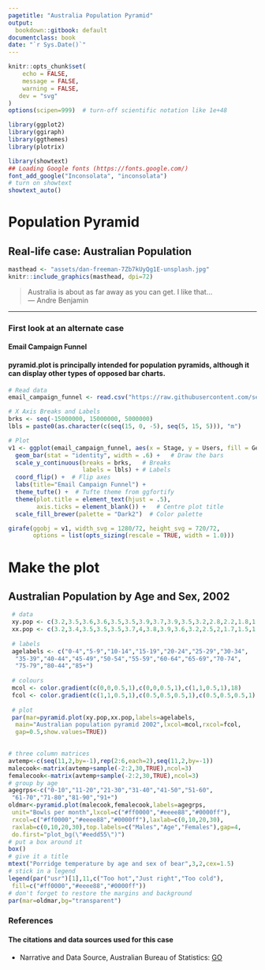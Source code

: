 ```yaml
---
pagetitle: "Australia Population Pyramid"
output:
  bookdown::gitbook: default
documentclass: book
date: "`r Sys.Date()`"
---
```


```r

knitr::opts_chunk$set(
    echo = FALSE,
    message = FALSE,
    warning = FALSE,
   dev = "svg"
)
options(scipen=999)  # turn-off scientific notation like 1e+48

library(ggplot2)
library(ggiraph)
library(ggthemes)
library(plotrix)

library(showtext)
## Loading Google fonts (https://fonts.google.com/)
font_add_google("Inconsolata", "inconsolata")
# turn on showtext
showtext_auto()

```


# Population Pyramid
## Real-life case: Australian Population

```r

masthead <- "assets/dan-freeman-7Zb7kUyQg1E-unsplash.jpg"
knitr::include_graphics(masthead, dpi=72)

```

> Australia is about as far away as you can get. I like that...\
--- Andre Benjamin\

***

### First look at an alternate case
#### Email Campaign Funnel
#### pyramid.plot is principally intended for population pyramids, although it can display other types of opposed bar charts.

```r


# Read data
email_campaign_funnel <- read.csv("https://raw.githubusercontent.com/selva86/datasets/master/email_campaign_funnel.csv")

# X Axis Breaks and Labels
brks <- seq(-15000000, 15000000, 5000000)
lbls = paste0(as.character(c(seq(15, 0, -5), seq(5, 15, 5))), "m")

# Plot
v1 <- ggplot(email_campaign_funnel, aes(x = Stage, y = Users, fill = Gender)) +   # Fill column
  geom_bar(stat = "identity", width = .6) +   # Draw the bars
  scale_y_continuous(breaks = brks,   # Breaks
                     labels = lbls) + # Labels
  coord_flip() +  # Flip axes
  labs(title="Email Campaign Funnel") +
  theme_tufte() +  # Tufte theme from ggfortify
  theme(plot.title = element_text(hjust = .5),
        axis.ticks = element_blank()) +   # Centre plot title
  scale_fill_brewer(palette = "Dark2")  # Color palette

girafe(ggobj = v1, width_svg = 1280/72, height_svg = 720/72,
       options = list(opts_sizing(rescale = TRUE, width = 1.0)))

```

# Make the plot
## Australian Population by Age and Sex, 2002

```r


 # data
 xy.pop <- c(3.2,3.5,3.6,3.6,3.5,3.5,3.9,3.7,3.9,3.5,3.2,2.8,2.2,1.8,1.5,1.3,0.7,0.4)
 xx.pop <- c(3.2,3.4,3.5,3.5,3.5,3.7,4,3.8,3.9,3.6,3.2,2.5,2,1.7,1.5,1.3,1,0.8)
 
 # labels
 agelabels <- c("0-4","5-9","10-14","15-19","20-24","25-29","30-34",
  "35-39","40-44","45-49","50-54","55-59","60-64","65-69","70-74",
  "75-79","80-44","85+")
 
 # colours
 mcol <- color.gradient(c(0,0,0.5,1),c(0,0,0.5,1),c(1,1,0.5,1),18)
 fcol <- color.gradient(c(1,1,0.5,1),c(0.5,0.5,0.5,1),c(0.5,0.5,0.5,1),18)
 
 # plot
 par(mar=pyramid.plot(xy.pop,xx.pop,labels=agelabels,
  main="Australian population pyramid 2002",lxcol=mcol,rxcol=fcol,
  gap=0.5,show.values=TRUE))
 
```

```r


# three column matrices
avtemp<-c(seq(11,2,by=-1),rep(2:6,each=2),seq(11,2,by=-1))
malecook<-matrix(avtemp+sample(-2:2,30,TRUE),ncol=3)
femalecook<-matrix(avtemp+sample(-2:2,30,TRUE),ncol=3)
# group by age
agegrps<-c("0-10","11-20","21-30","31-40","41-50","51-60",
 "61-70","71-80","81-90","91+")
oldmar<-pyramid.plot(malecook,femalecook,labels=agegrps,
 unit="Bowls per month",lxcol=c("#ff0000","#eeee88","#0000ff"),
 rxcol=c("#ff0000","#eeee88","#0000ff"),laxlab=c(0,10,20,30),
 raxlab=c(0,10,20,30),top.labels=c("Males","Age","Females"),gap=4,
 do.first="plot_bg(\"#eedd55\")")
# put a box around it
box()
# give it a title
mtext("Porridge temperature by age and sex of bear",3,2,cex=1.5)
# stick in a legend
legend(par("usr")[1],11,c("Too hot","Just right","Too cold"),
 fill=c("#ff0000","#eeee88","#0000ff"))
# don't forget to restore the margins and background
par(mar=oldmar,bg="transparent")

```




### References
#### The citations and data sources used for this case


* Narrative and Data Source, Australian Bureau of Statistics: [GO](https://www.abs.gov.au/AUSSTATS/abs@.nsf/allprimarymainfeatures/093DE2D848E3A319CA256E0000757AFB?opendocument){target="_blank"}
